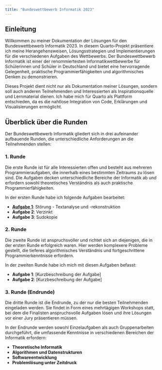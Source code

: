 ```yaml
---
title: "Bundeswettbewerb Informatik 2023"
---
```


## Einleitung

Willkommen zu meiner Dokumentation der Lösungen für den Bundeswettbewerb Informatik 2023. In diesem Quarto-Projekt präsentiere ich meine Herangehensweisen, Lösungsstrategien und Implementierungen für die verschiedenen Aufgaben des Wettbewerbs. Der Bundeswettbewerb Informatik ist einer der renommiertesten Informatikwettbewerbe für Schülerinnen und Schüler in Deutschland und bietet eine hervorragende Gelegenheit, praktische Programmierfähigkeiten und algorithmisches Denken zu demonstrieren.

Dieses Projekt dient nicht nur als Dokumentation meiner Lösungen, sondern soll auch anderen Teilnehmenden und Interessierten als Inspirationsquelle und Lernmaterial dienen. Ich habe mich für Quarto als Plattform entschieden, da es die nahtlose Integration von Code, Erklärungen und Visualisierungen ermöglicht.

## Überblick über die Runden

Der Bundeswettbewerb Informatik gliedert sich in drei aufeinander aufbauende Runden, die unterschiedliche Anforderungen an die Teilnehmenden stellen:

### 1. Runde

Die erste Runde ist für alle Interessierten offen und besteht aus mehreren Programmieraufgaben, die innerhalb eines bestimmten Zeitraums zu lösen sind. Die Aufgaben decken unterschiedliche Bereiche der Informatik ab und erfordern sowohl theoretisches Verständnis als auch praktische Programmierfähigkeiten.

In der ersten Runde habe ich folgende Aufgaben bearbeitet:

- [**Aufgabe 1**](./aufgabe_1): Störung - Textanalyse und -rekonstruktion
- **Aufgabe 2**: Verzinkt
- **Aufgabe 3**: Sudokopie

### 2. Runde

Die zweite Runde ist anspruchsvoller und richtet sich an diejenigen, die in der ersten Runde erfolgreich waren. Hier werden komplexere Probleme gestellt, die tieferes algorithmisches Verständnis und fortgeschrittene Programmierkenntnisse erfordern.

In der zweiten Runde habe ich mich mit diesen Aufgaben befasst:

- **Aufgabe 1**: [Kurzbeschreibung der Aufgabe]
- **Aufgabe 2**: [Kurzbeschreibung der Aufgabe]

### 3. Runde (Endrunde)

Die dritte Runde ist die Endrunde, zu der nur die besten Teilnehmenden eingeladen werden. Sie findet in Form eines mehrtägigen Workshops statt, bei dem die Finalisten anspruchsvolle Aufgaben lösen und ihre Lösungen vor einer Jury präsentieren müssen.

In der Endrunde werden sowohl Einzelaufgaben als auch Gruppenarbeiten durchgeführt, die umfassende Kenntnisse in verschiedenen Bereichen der Informatik erfordern:

- **Theoretische Informatik**
- **Algorithmen und Datenstrukturen**
- **Softwareentwicklung**
- **Problemlösung unter Zeitdruck**
